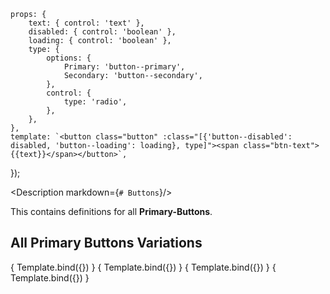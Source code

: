 
<Meta title="Components/Buttons/Primary" />

    props: {
        text: { control: 'text' },
        disabled: { control: 'boolean' },
        loading: { control: 'boolean' },
        type: {
            options: {
                Primary: 'button--primary',
                Secondary: 'button--secondary',
            },
            control: {
                type: 'radio',
            },
        },
    },
    template: `<button class="button" :class="[{'button--disabled': disabled, 'button--loading': loading}, type]"><span class="btn-text">{{text}}</span></button>`,
});

<Description markdown={`# Buttons`}/>

This contains definitions for all **Primary-Buttons**.

## All Primary Buttons Variations

<Canvas withToolbar isColumn>
  <Story name="Primary" args={{type: 'button--primary', text: 'Primary Button',disabled: false, loading: false}}>
      { Template.bind({}) }
  </Story>
  <Story name="Primary - Disabled" args={{type: 'button--primary', text: 'Primary Button Disabled', disabled: true, loading: false}}>
      { Template.bind({}) }
  </Story>
  <Story name="Primary - Loading" args={{type: 'button--primary', text: 'Primary Button Loading', disabled: false, loading: true}}>
      { Template.bind({}) }
  </Story>
  <Story name="Primary - Loading Disabled" args={{type: 'button--primary', text: 'Primary Button Disabled Loading', disabled: true, loading: true}}>
      { Template.bind({}) }
  </Story>
</Canvas>
